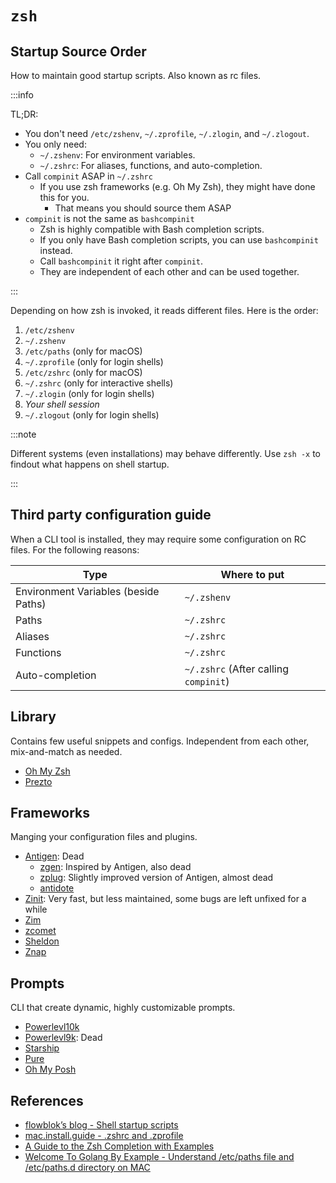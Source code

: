 # `zsh`

## Startup Source Order

How to maintain good startup scripts. Also known as rc files.

:::info

TL;DR:

- You don't need `/etc/zshenv`, `~/.zprofile`, `~/.zlogin`, and `~/.zlogout`.
- You only need:
  - `~/.zshenv`: For environment variables.
  - `~/.zshrc`: For aliases, functions, and auto-completion.
- Call `compinit` ASAP in `~/.zshrc`
  - If you use zsh frameworks (e.g. Oh My Zsh), they might have done this for you.
    - That means you should source them ASAP
- `compinit` is not the same as `bashcompinit`
  - Zsh is highly compatible with Bash completion scripts.
  - If you only have Bash completion scripts, you can use `bashcompinit` instead.
  - Call `bashcompinit` it right after `compinit`.
  - They are independent of each other and can be used together.

:::

Depending on how zsh is invoked, it reads different files. Here is the order:

1. `/etc/zshenv`
2. `~/.zshenv`
3. `/etc/paths` (only for macOS)
4. `~/.zprofile` (only for login shells)
5. `/etc/zshrc` (only for macOS)
6. `~/.zshrc` (only for interactive shells)
7. `~/.zlogin` (only for login shells)
8. _Your shell session_
9. `~/.zlogout` (only for login shells)

:::note

Different systems (even installations) may behave differently. Use `zsh -x` to findout what happens on shell startup.

:::

## Third party configuration guide

When a CLI tool is installed, they may require some configuration on RC files. For the following reasons:

| Type                                 | Where to put                          |
| ------------------------------------ | ------------------------------------- |
| Environment Variables (beside Paths) | `~/.zshenv`                           |
| Paths                                | `~/.zshrc`                            |
| Aliases                              | `~/.zshrc`                            |
| Functions                            | `~/.zshrc`                            |
| Auto-completion                      | `~/.zshrc` (After calling `compinit`) |

## Library

Contains few useful snippets and configs. Independent from each other, mix-and-match as needed.

- [Oh My Zsh](https://github.com/ohmyzsh/ohmyzsh)
- [Prezto](https://github.com/sorin-ionescu/prezto)

## Frameworks

Manging your configuration files and plugins.

- [Antigen](https://github.com/zsh-users/antigen): Dead
  - [zgen](https://github.com/tarjoilija/zgen): Inspired by Antigen, also dead
  - [zplug](https://github.com/zplug/zplug): Slightly improved version of Antigen, almost dead
  - [antidote](https://github.com/mattmc3/antidote)
- [Zinit](https://github.com/zdharma-continuum/zinit): Very fast, but less maintained, some bugs are left unfixed for a while
- [Zim](https://github.com/zimfw/zimfw)
- [zcomet](https://github.com/agkozak/zcomet)
- [Sheldon](https://github.com/rossmacarthur/sheldon)
- [Znap](https://github.com/marlonrichert/zsh-snap)

## Prompts

CLI that create dynamic, highly customizable prompts.

- [Powerlevl10k](https://github.com/romkatv/powerlevel10k)
- [Powerlevl9k](https://github.com/Powerlevel9k/powerlevel9k): Dead
- [Starship](https://github.com/starship/starship)
- [Pure](https://github.com/sindresorhus/pure)
- [Oh My Posh](https://github.com/jandedobbeleer/oh-my-posh)

## References

- [flowblok’s blog - Shell startup scripts](https://blog.flowblok.id.au/2013-02/shell-startup-scripts.html)
- [mac.install.guide - .zshrc and .zprofile](https://mac.install.guide/terminal/zshrc-zprofile)
- [A Guide to the Zsh Completion with Examples](https://thevaluable.dev/zsh-completion-guide-examples/)
- [Welcome To Golang By Example - Understand /etc/paths file and /etc/paths.d directory on MAC](https://golangbyexample.com/understand-etc-paths-pathsd-mac/)
